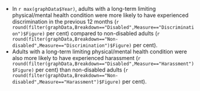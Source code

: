 * In `r max(graphData$Year)`, adults with a long-term limiting physical/mental health condition were more likely to have experienced discrimination in the previous 12 months (`r round(filter(graphData,Breakdown=="Disabled",Measure=="Discrimination")$Figure)` per cent) compared to non-disabled adults (`r round(filter(graphData,Breakdown=="Non-disabled",Measure=="Discrimination")$Figure)` per cent).
* Adults with a long-term limiting physical/mental health condition were also more likely to have experienced harassment (`r round(filter(graphData,Breakdown=="Disabled",Measure=="Harassment")$Figure)` per cent) than non-disabled adults (`r round(filter(graphData,Breakdown=="Non-disabled",Measure=="Harassment")$Figure)` per cent).

